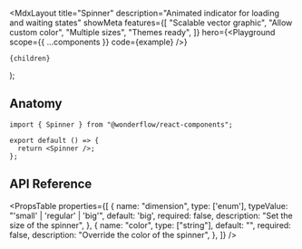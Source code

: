 

  <MdxLayout
    title="Spinner"
    description="Animated indicator for loading and waiting states"
    showMeta
    features={[
      "Scalable vector graphic",
      "Allow custom color",
      "Multiple sizes",
      "Themes ready",
    ]}
    hero={<Playground scope={{ ...components }} code={example} />}
  >
    {children}
  </MdxLayout>
);

## Anatomy

```tsx highlight=1,4
import { Spinner } from "@wonderflow/react-components";

export default () => {
  return <Spinner />;
};
```

## API Reference

<PropsTable
  properties={[
    {
      name: "dimension",
      type: ['enum'],
      typeValue: "'small' | 'regular' | 'big'",
      default: 'big',
      required: false,
      description: "Set the size of the spinner",
    },
    {
      name: "color",
      type: ["string"],
      default: "",
      required: false,
      description: "Override the color of the spinner",
    },
  ]}
/>
